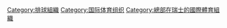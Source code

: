 [[Category:排球組織|Category:排球組織]]
[[Category:国际体育组织|Category:国际体育组织]]
[[Category:總部在瑞士的國際體育組織|Category:總部在瑞士的國際體育組織]]